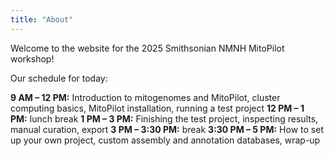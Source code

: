 ```yaml
---
title: "About"
---
```


Welcome to the website for the 2025 Smithsonian NMNH MitoPilot workshop!

Our schedule for today:

**9 AM – 12 PM:** Introduction to mitogenomes and MitoPilot, cluster computing basics, MitoPilot installation, running a test project
**12 PM – 1 PM:** lunch break
**1 PM – 3 PM:** Finishing the test project, inspecting results, manual curation, export
**3 PM – 3:30 PM:** break
**3:30 PM – 5 PM:** How to set up your own project, custom assembly and annotation databases, wrap-up